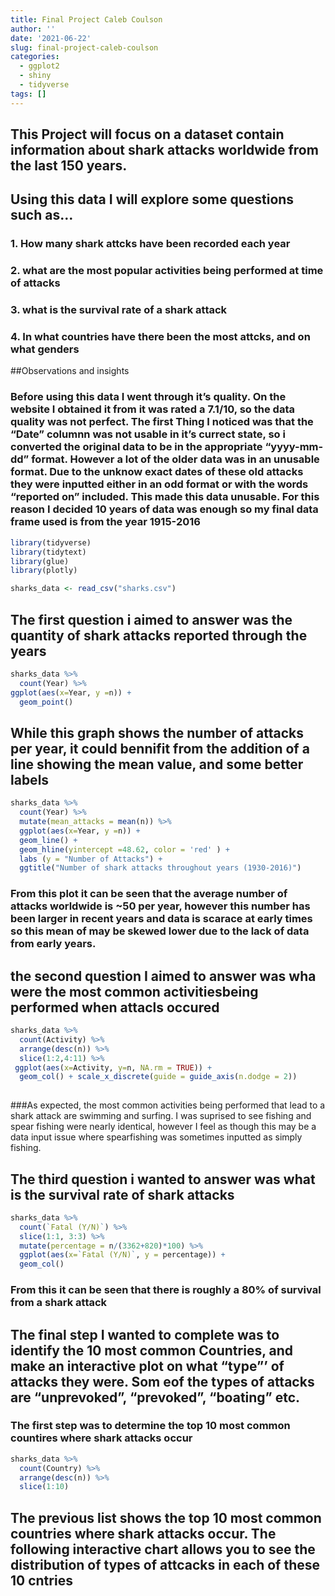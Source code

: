 ```yaml
---
title: Final Project Caleb Coulson
author: ''
date: '2021-06-22'
slug: final-project-caleb-coulson
categories:
  - ggplot2
  - shiny
  - tidyverse
tags: []
---
```


## This Project will focus on a dataset contain information about shark attacks worldwide from the last 150 years. 

## Using this data I will explore some questions such as...
### 1. How many shark attcks have been recorded each year 
### 2. what are the most popular activities being performed at time of attacks
### 3. what is the survival rate of a shark attack
### 4. In what countries have there been the most attcks, and on what genders


##Observations and insights

### Before using this data I went through it's quality. On the website I obtained it from it was rated a 7.1/10, so the data quality was not perfect. The first Thing I noticed was that the "Date" columnn was not usable in it's currect state, so i converted the original data to be in the appropriate "yyyy-mm-dd" format. However a lot of the older data was in an unusable format. Due to the unknow exact dates of these old attacks they were inputted either in an odd format or with the words "reported on" included. This made this data unusable. For this reason I decided 10 years of data was enough so my final data frame used is from the year 1915-2016

```r
library(tidyverse)
library(tidytext)
library(glue)
library(plotly)
```

```r
sharks_data <- read_csv("sharks.csv")
```

## The first question i aimed to answer was the quantity of shark attacks reported through the years
```r
sharks_data %>%
  count(Year) %>%
ggplot(aes(x=Year, y =n)) +
  geom_point()
```

## While this graph shows the number of attacks per year, it could bennifit from the addition of a line showing the mean value, and some better labels
```r
sharks_data %>%
  count(Year) %>% 
  mutate(mean_attacks = mean(n)) %>%
  ggplot(aes(x=Year, y =n)) +
  geom_line() +
  geom_hline(yintercept =48.62, color = 'red' ) +
  labs (y = "Number of Attacks") +
  ggtitle("Number of shark attacks throughout years (1930-2016)")

```

### From this plot it can be seen that the average number of attacks worldwide is ~50 per year, however this number has been larger in recent years and data is scarace at early times so this mean of may be skewed lower due to the lack of data from early years.

## the second question I aimed to answer was wha were the most common activitiesbeing performed when attacls occured 
```r
sharks_data %>%
  count(Activity) %>%
  arrange(desc(n)) %>%
  slice(1:2,4:11) %>%
 ggplot(aes(x=Activity, y=n, NA.rm = TRUE)) +
  geom_col() + scale_x_discrete(guide = guide_axis(n.dodge = 2))
 
```

###As expected, the most common activities being performed that lead to a shark attack are swimming and surfing. I was suprised to see fishing and spear fishing were nearly identical, however I feel as though this may be a data input issue where spearfishing was sometimes inputted as simply fishing.

## The third question i wanted to answer was what is the survival rate of shark attacks
```r
sharks_data %>%
  count(`Fatal (Y/N)`) %>% 
  slice(1:1, 3:3) %>%
  mutate(percentage = n/(3362+820)*100) %>%
  ggplot(aes(x=`Fatal (Y/N)`, y = percentage)) +
  geom_col()

```

### From this it can be seen that there is roughly a 80% of survival from a shark attack


## The final step I wanted to complete was to identify the 10 most common Countries, and make an interactive plot on what "type"' of attacks they were. Som eof the types of attacks are "unprevoked", "prevoked", "boating" etc. 
### The first step was to determine the top 10 most common countires where shark attacks occur 
```r
sharks_data %>%
  count(Country) %>%
  arrange(desc(n)) %>%
  slice(1:10)
```
## The previous list shows the top 10 most common countries where shark attacks occur. The following interactive chart allows you to see the distribution of types of attcacks in each of these 10 cntries


